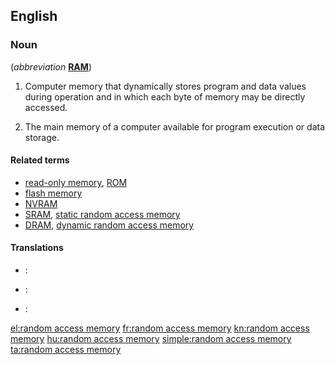 ==English==
{{wikipedia}}

===Noun===
{{en-noun|-|head=[[random]] [[access]] [[memory]]}} (''abbreviation'' '''[[RAM]]''')

# {{context|electronics}} Computer memory that dynamically stores program and data values during operation and in which each byte of memory may be directly accessed.
# {{context|computing}} The main memory of a computer available for program execution or data storage.

====Related terms====
* [[read-only memory]], [[ROM]]
* [[flash memory]]
* [[NVRAM]]
* [[SRAM]], [[static random access memory]]
* [[DRAM]], [[dynamic random access memory]]

====Translations====
{{trans-top|computer memory that dynamically stores program and data values during operation and in which each byte of memory may be directly accessed}}
{{trans-mid}}
{{trans-bottom}}

{{trans-top|the main memory of a computer available for program execution or data storage}}
{{trans-mid}}
{{trans-bottom}}

{{checktrans-top}}
* {{ttbc|de}}: {{t+|de|Arbeitsspeicher|m}}
* {{ttbc|ga}}: {{t-|ga|cuimhne randamrochtana|f}}
{{trans-mid}}
* {{ttbc|cy}}: {{t-|cy|cof hapgyrch|m}}
{{trans-bottom}}

[[el:random access memory]]
[[fr:random access memory]]
[[kn:random access memory]]
[[hu:random access memory]]
[[simple:random access memory]]
[[ta:random access memory]]